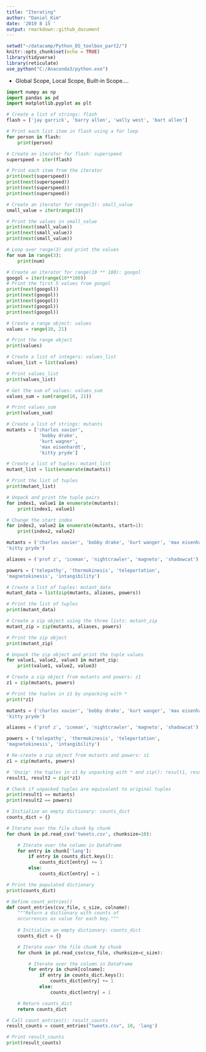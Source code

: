 ```yaml
---
title: "Iterating"
author: "Daniel_Kim"
date: '2019 8 15 '
output: rmarkdown::github_document
---
```


```r
setwd("~/datacamp/Python_DS_toolbox_part2/")
knitr::opts_chunk$set(echo = TRUE)
library(tidyverse)
library(reticulate)
use_python("C:/Anaconda3/python.exe")
```

 - Global Scope, Local Scope, Built-in Scope....
 
```python
import numpy as np
import pandas as pd
import matplotlib.pyplot as plt

# Create a list of strings: flash
flash = ['jay garrick', 'barry allen', 'wally west', 'bart allen']

# Print each list item in flash using a for loop
for person in flash:
    print(person)

# Create an iterator for flash: superspeed
superspeed = iter(flash)

# Print each item from the iterator
print(next(superspeed))
print(next(superspeed))
print(next(superspeed))
print(next(superspeed))
```

```python
# Create an iterator for range(3): small_value
small_value = iter(range(3))

# Print the values in small_value
print(next(small_value))
print(next(small_value))
print(next(small_value))

# Loop over range(3) and print the values
for num in range(3):
    print(num)
```

```python
# Create an iterator for range(10 ** 100): googol
googol = iter(range(10**100))
# Print the first 5 values from googol
print(next(googol))
print(next(googol))
print(next(googol))
print(next(googol))
print(next(googol))
```

```python
# Create a range object: values
values = range(10, 21)

# Print the range object
print(values)

# Create a list of integers: values_list
values_list = list(values)

# Print values_list
print(values_list)

# Get the sum of values: values_sum
values_sum = sum(range(10, 21))

# Print values_sum
print(values_sum)
```

```python
# Create a list of strings: mutants
mutants = ['charles xavier', 
            'bobby drake', 
            'kurt wagner', 
            'max eisenhardt', 
            'kitty pryde']
```

```python
# Create a list of tuples: mutant_list
mutant_list = list(enumerate(mutants))

# Print the list of tuples
print(mutant_list)
```

```python
# Unpack and print the tuple pairs
for index1, value1 in enumerate(mutants):
    print(index1, value1)
```

```python
# Change the start index
for index2, value2 in enumerate(mutants, start=1):
    print(index2, value2)
```

```python
mutants = ('charles xavier', 'bobby drake', 'kurt wanger', 'max eisenhardt', 
'kitty pryde')

aliases = ('prof z', 'iceman', 'nightcrawler', 'magneto', 'shadowcat')

powers = ('telepathy', 'thermokinesis', 'teleportation', 
'magnetokinesis', 'intangibility')
```


```python
# Create a list of tuples: mutant_data
mutant_data = list(zip(mutants, aliases, powers))

# Print the list of tuples
print(mutant_data)

# Create a zip object using the three lists: mutant_zip
mutant_zip = zip(mutants, aliases, powers)

# Print the zip object
print(mutant_zip)

# Unpack the zip object and print the tuple values
for value1, value2, value3 in mutant_zip:
    print(value1, value2, value3)
```


```python

# Create a zip object from mutants and powers: z1
z1 = zip(mutants, powers)

# Print the tuples in z1 by unpacking with *
print(*z1)
```

```python
mutants = ('charles xavier', 'bobby drake', 'kurt wanger', 'max eisenhardt', 
'kitty pryde')

aliases = ('prof z', 'iceman', 'nightcrawler', 'magneto', 'shadowcat')

powers = ('telepathy', 'thermokinesis', 'teleportation', 
'magnetokinesis', 'intangibility')

# Re-create a zip object from mutants and powers: z1
z1 = zip(mutants, powers)

# 'Unzip' the tuples in z1 by unpacking with * and zip(): result1, result2
result1, result2 = zip(*z1)

# Check if unpacked tuples are equivalent to original tuples
print(result1 == mutants)
print(result2 == powers)
```


```python
# Initialize an empty dictionary: counts_dict
counts_dict = {}

# Iterate over the file chunk by chunk
for chunk in pd.read_csv('tweets.csv', chunksize=10):

    # Iterate over the column in DataFrame
    for entry in chunk['lang']:
        if entry in counts_dict.keys():
            counts_dict[entry] += 1
        else:
            counts_dict[entry] = 1

# Print the populated dictionary
print(counts_dict)
```


```python
# Define count_entries()
def count_entries(csv_file, c_size, colname):
    """Return a dictionary with counts of
    occurrences as value for each key."""
    
    # Initialize an empty dictionary: counts_dict
    counts_dict = {}

    # Iterate over the file chunk by chunk
    for chunk in pd.read_csv(csv_file, chunksize=c_size):

        # Iterate over the column in DataFrame
        for entry in chunk[colname]:
            if entry in counts_dict.keys():
                counts_dict[entry] += 1
            else:
                counts_dict[entry] = 1

    # Return counts_dict
    return counts_dict
```

```python
# Call count_entries(): result_counts
result_counts = count_entries("tweets.csv", 10, 'lang')

# Print result_counts
print(result_counts)
```

